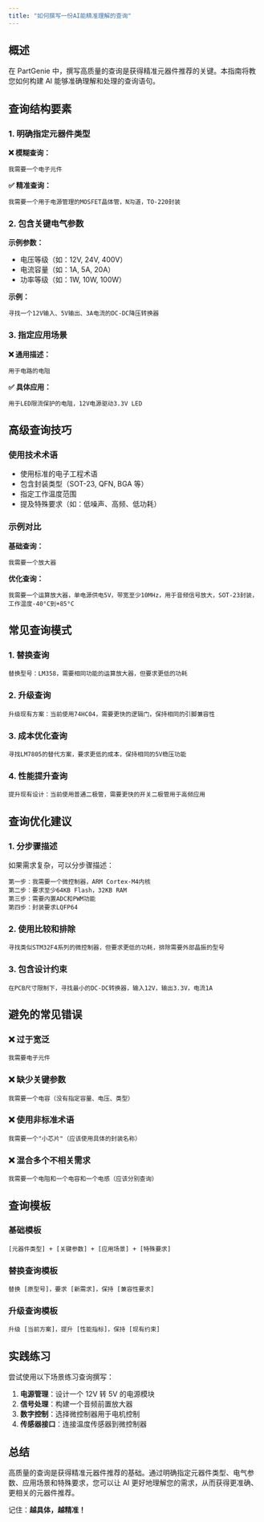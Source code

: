 ```yaml
---
title: "如何撰写一份AI能精准理解的查询"
---
```


## 概述

在 PartGenie 中，撰写高质量的查询是获得精准元器件推荐的关键。本指南将教您如何构建 AI 能够准确理解和处理的查询语句。

## 查询结构要素

### 1. 明确指定元器件类型

**❌ 模糊查询：**

```
我需要一个电子元件
```

**✅ 精准查询：**

```
我需要一个用于电源管理的MOSFET晶体管，N沟道，TO-220封装
```

### 2. 包含关键电气参数

**示例参数：**

- 电压等级（如：12V, 24V, 400V）
- 电流容量（如：1A, 5A, 20A）
- 功率等级（如：1W, 10W, 100W）

**示例：**

```
寻找一个12V输入、5V输出、3A电流的DC-DC降压转换器
```

### 3. 指定应用场景

**❌ 通用描述：**

```
用于电路的电阻
```

**✅ 具体应用：**

```
用于LED限流保护的电阻，12V电源驱动3.3V LED
```

## 高级查询技巧

### 使用技术术语

- 使用标准的电子工程术语
- 包含封装类型（SOT-23, QFN, BGA 等）
- 指定工作温度范围
- 提及特殊要求（如：低噪声、高频、低功耗）

### 示例对比

**基础查询：**

```
我需要一个放大器
```

**优化查询：**

```
我需要一个运算放大器，单电源供电5V，带宽至少10MHz，用于音频信号放大，SOT-23封装，工作温度-40°C到+85°C
```

## 常见查询模式

### 1. 替换查询

```
替换型号：LM358，需要相同功能的运算放大器，但要求更低的功耗
```

### 2. 升级查询

```
升级现有方案：当前使用74HC04，需要更快的逻辑门，保持相同的引脚兼容性
```

### 3. 成本优化查询

```
寻找LM7805的替代方案，要求更低的成本，保持相同的5V稳压功能
```

### 4. 性能提升查询

```
提升现有设计：当前使用普通二极管，需要更快的开关二极管用于高频应用
```

## 查询优化建议

### 1. 分步骤描述

如果需求复杂，可以分步骤描述：

```
第一步：我需要一个微控制器，ARM Cortex-M4内核
第二步：要求至少64KB Flash，32KB RAM
第三步：需要内置ADC和PWM功能
第四步：封装要求LQFP64
```

### 2. 使用比较和排除

```
寻找类似STM32F4系列的微控制器，但要求更低的功耗，排除需要外部晶振的型号
```

### 3. 包含设计约束

```
在PCB尺寸限制下，寻找最小的DC-DC转换器，输入12V，输出3.3V，电流1A
```

## 避免的常见错误

### ❌ 过于宽泛

```
我需要电子元件
```

### ❌ 缺少关键参数

```
我需要一个电容（没有指定容量、电压、类型）
```

### ❌ 使用非标准术语

```
我需要一个"小芯片"（应该使用具体的封装名称）
```

### ❌ 混合多个不相关需求

```
我需要一个电阻和一个电容和一个电感（应该分别查询）
```

## 查询模板

### 基础模板

```
[元器件类型] + [关键参数] + [应用场景] + [特殊要求]
```

### 替换查询模板

```
替换 [原型号]，要求 [新需求]，保持 [兼容性要求]
```

### 升级查询模板

```
升级 [当前方案]，提升 [性能指标]，保持 [现有约束]
```

## 实践练习

尝试使用以下场景练习查询撰写：

1. **电源管理**：设计一个 12V 转 5V 的电源模块
2. **信号处理**：构建一个音频前置放大器
3. **数字控制**：选择微控制器用于电机控制
4. **传感器接口**：连接温度传感器到微控制器

## 总结

高质量的查询是获得精准元器件推荐的基础。通过明确指定元器件类型、电气参数、应用场景和特殊要求，您可以让 AI 更好地理解您的需求，从而获得更准确、更相关的元器件推荐。

记住：**越具体，越精准！**

